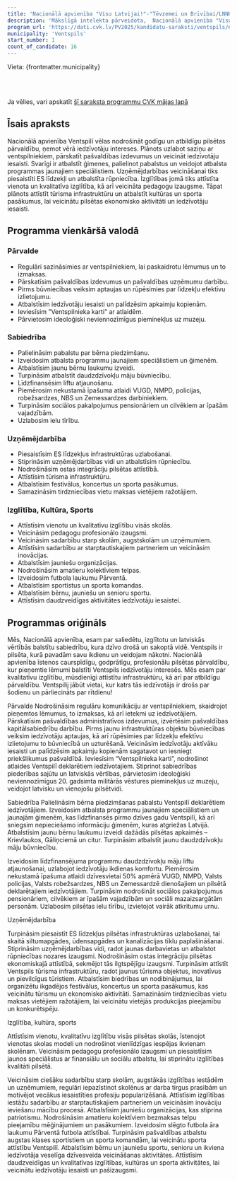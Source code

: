 ```yaml
---
title: 'Nacionālā apvienība "Visu Latvijai!"-"Tēvzemei un Brīvībai/LNNK"'
description: 'Mākslīgā intelekta pārveidota,  Nacionālā apvienība "Visu Latvijai!"-"Tēvzemei un Brīvībai/LNNK" - Ventspils programma vienkāršā valodā'
program_url: 'https://dati.cvk.lv/PV2025/kandidatu-saraksti/ventspils/nacionala-apvieniba-visu-latvijai-tevzemei-un-brivibailnnk'
municipality: 'Ventspils'
start_number: 1
count_of_candidate: 16
---
```



Vieta: {frontmatter.municipality}<br/>

<Badge text="Caurspīdīga pārvalde" variant="note" size="small" /> <Badge text="Atbalsts ģimenēm" variant="note" size="small" /> <Badge text="Uzņēmējdarbības veicināšana" variant="note" size="small" /> <Badge text="Kvalitatīva izglītība" variant="note" size="small" /> <Badge text="Tūrisma attīstība" variant="note" size="small" />

<br/><br/> 

<Card title='Šis ir mākslīga intelekta ģenerēts apraksts' icon='starlight'>
    Ja vēlies, vari apskatīt <a href={frontmatter.program_url} target='_blank'>šī saraksta programmu CVK mājas lapā</a>
    </Card>

## Īsais apraksts

Nacionālā apvienība Ventspilī vēlas nodrošināt godīgu un atbildīgu pilsētas pārvaldību, ņemot vērā iedzīvotāju intereses. Plānots uzlabot saziņu ar ventspilniekiem, pārskatīt pašvaldības izdevumus un veicināt iedzīvotāju iesaisti. Svarīgi ir atbalstīt ģimenes, palielinot pabalstus un veidojot atbalsta programmas jaunajiem speciālistiem. Uzņēmējdarbības veicināšanai tiks piesaistīti ES līdzekļi un atbalstīta rūpniecība. Izglītības jomā tiks attīstīta vienota un kvalitatīva izglītība, kā arī veicināta pedagogu izaugsme. Tāpat plānots attīstīt tūrisma infrastruktūru un atbalstīt kultūras un sporta pasākumus, lai veicinātu pilsētas ekonomisko aktivitāti un iedzīvotāju iesaisti.

## Programma vienkāršā valodā

### Pārvalde
*   Regulāri sazināsimies ar ventspilniekiem, lai paskaidrotu lēmumus un to izmaksas.
*   Pārskatīsim pašvaldības izdevumus un pašvaldības uzņēmumu darbību.
*   Pirms būvniecības veiksim aptaujas un rūpēsimies par līdzekļu efektīvu izlietojumu.
*   Atbalstīsim iedzīvotāju iesaisti un palīdzēsim apkaimju kopienām.
*   Ieviesīsim "Ventspilnieka karti" ar atlaidēm.
*   Pārvietosim ideoloģiski neviennozīmīgus pieminekļus uz muzeju.

### Sabiedrība
*   Palielināsim pabalstu par bērna piedzimšanu.
*   Izveidosim atbalsta programmu jaunajiem speciālistiem un ģimenēm.
*   Atbalstīsim jaunu bērnu laukumu izveidi.
*   Turpināsim atbalstīt daudzdzīvokļu māju būvniecību.
*   Līdzfinansēsim liftu atjaunošanu.
*   Piemērosim nekustamā īpašuma atlaidi VUGD, NMPD, policijas, robežsardzes, NBS un Zemessardzes darbiniekiem.
*   Turpināsim sociālos pakalpojumus pensionāriem un cilvēkiem ar īpašām vajadzībām.
*   Uzlabosim ielu tīrību.

### Uzņēmējdarbība
*   Piesaistīsim ES līdzekļus infrastruktūras uzlabošanai.
*   Stiprināsim uzņēmējdarbības vidi un atbalstīsim rūpniecību.
*   Nodrošināsim ostas integrāciju pilsētas attīstībā.
*   Attīstīsim tūrisma infrastruktūru.
*   Atbalstīsim festivālus, koncertus un sporta pasākumus.
*   Samazināsim tirdzniecības vietu maksas vietējiem ražotājiem.

### Izglītība, Kultūra, Sports
*   Attīstīsim vienotu un kvalitatīvu izglītību visās skolās.
*   Veicināsim pedagogu profesionālo izaugsmi.
*   Veicināsim sadarbību starp skolām, augstskolām un uzņēmumiem.
*   Attīstīsim sadarbību ar starptautiskajiem partneriem un veicināsim inovācijas.
*   Atbalstīsim jauniešu organizācijas.
*   Nodrošināsim amatieru kolektīviem telpas.
*   Izveidosim futbola laukumu Pārventā.
*   Atbalstīsim sportistus un sporta komandas.
*   Atbalstīsim bērnu, jauniešu un senioru sportu.
*   Attīstīsim daudzveidīgas aktivitātes iedzīvotāju iesaistei.

## Programmas oriģināls

Mēs, Nacionālā apvienība, esam par saliedētu, izglītotu un latviskās vērtībās balstītu
sabiedrību, kura dzīvo drošā un sakoptā vidē. Ventspils ir pilsēta, kurā pavadām savu ikdienu un
veidojam nākotni.
Nacionālā apvienība īstenos caurspīdīgu, godprātīgu, profesionālu pilsētas pārvaldību,
kur pieņemtie lēmumi balstīti Ventspils iedzīvotāju interesēs. Mēs esam par kvalitatīvu izglītību,
mūsdienīgi attīstītu infrastruktūru, kā arī par atbildīgu pārvaldību.
Ventspilij jābūt vietai, kur katrs tās iedzīvotājs ir drošs par šodienu un pārliecināts par
rītdienu!

Pārvalde
Nodrošināsim regulāru komunikāciju ar ventspilniekiem, skaidrojot pieņemtos lēmumus,
to izmaksas, kā arī ietekmi uz iedzīvotājiem.
Pārskatīsim pašvaldības administratīvos izdevumus, izvērtēsim pašvaldības
kapitālsabiedrību darbību.
Pirms jaunu infrastruktūras objektu būvniecības veiksim iedzīvotāju aptaujas, kā arī
rūpēsimies par līdzekļu efektīvu izlietojumu to būvniecībā un uzturēšanā.
Veicināsim iedzīvotāju aktīvāku iesaisti un palīdzēsim apkaimju kopienām sagatavot un
iesniegt priekšlikumus pašvaldībā.
Ieviesīsim “Ventspilnieka karti”, nodrošinot atlaides Ventspilī deklarētiem iedzīvotajiem.
Stiprinot sabiedrības piederības sajūtu un
latviskās vērtības, pārvietosim ideoloģiski neviennozīmīgus 20. gadsimta militārās vēstures
pieminekļus uz muzeju, veidojot latvisku un vienojošu pilsētvidi.

Sabiedrība
Palielināsim bērna piedzimšanas pabalstu Ventspilī deklarētiem iedzīvotājiem.
Izveidosim atbalsta programmu jaunajiem speciālistiem un jaunajām ģimenēm, kas
līdzfinansēs pirmo dzīves gadu Ventspilī, kā arī sniegsim nepieciešamo informāciju ģimenēm,
kuras atgriežas Latvijā.
Atbalstīsim jaunu bērnu laukumu izveidi dažādās pilsētas apkaimēs – Krievlaukos,
Gāliņciemā un citur.
Turpināsim atbalstīt jaunu daudzdzīvokļu māju būvniecību.

Izveidosim līdzfinansējuma programmu daudzdzīvokļu māju liftu atjaunošanai, uzlabojot
iedzīvotāju ikdienas komfortu.
Piemērosim nekustamā īpašuma atlaidi dzīvesvietai 50% apmērā VUGD, NMPD, Valsts
policijas, Valsts robežsardzes, NBS un Zemessardzē dienošajiem un pilsētā deklarētajiem
iedzīvotājiem.
Turpināsim nodrošināt sociālos pakalpojumus pensionāriem, cilvēkiem ar īpašām
vajadzībām un sociāli mazaizsargātām personām.
Uzlabosim pilsētas ielu tīrību, izvietojot vairāk atkritumu urnu.

Uzņēmējdarbība

Turpināsim piesaistīt ES līdzekļus pilsētas infrastruktūras uzlabošanai, tai skaitā
siltumapgādes, ūdensapgādes un kanalizācijas tīklu paplašināšanai.
Stiprināsim uzņēmējdarbības vidi, radot jaunas darbavietas un atbalstot rūpniecības
nozares izaugsmi.
Nodrošināsim ostas integrāciju pilsētas ekonomiskajā attīstībā, sekmējot tās ilgtspējīgu
izaugsmi.
Turpināsim attīstīt Ventspils tūrisma infrastruktūru, radot jaunus tūrisma objektus,
inovatīvus un pievilcīgus tūristiem.
Atbalstīsim biedrības un nodibinājumus, lai organizētu ikgadējos festivālus, koncertus un
sporta pasākumus, kas veicinātu tūrismu un ekonomisko aktivitāti.
Samazināsim tirdzniecības vietu maksas vietējiem ražotājiem, lai veicinātu vietējās
produkcijas pieejamību un konkurētspēju.

Izglītība, kultūra, sports

Attīstīsim vienotu, kvalitatīvu izglītību visās pilsētas skolās, īstenojot vienotas skolas
modeli un nodrošinot vienlīdzīgas iespējas ikvienam skolēnam.
Veicināsim pedagogu profesionālo izaugsmi un piesaistīsim jaunos speciālistus ar
finansiālu un sociālu atbalstu, lai stiprinātu izglītības kvalitāti pilsētā.

Veicināsim ciešāku sadarbību starp skolām, augstākās izglītības iestādēm un
uzņēmumiem, regulāri iepazīstinot skolēnus ar darba tirgus prasībām un motivējot vecākus
iesaistīties profesiju popularizēšanā.
Attīstīsim izglītības iestāžu sadarbību ar starptautiskajiem partneriem un veicināsim
inovāciju ieviešanu mācību procesā.
Atbalstīsim jauniešu organizācijas, kas stiprina patriotismu.
Nodrošināsim amatieru kolektīviem bezmaksas telpu pieejamību mēģinājumiem un
pasākumiem.
Izveidosim slēgto futbola āra laukumu Pārventā futbola attīstībai.
Turpināsim pašvaldības atbalstu augstas klases sportistiem un sporta komandām, lai
veicinātu sporta attīstību Ventspilī.
Atbalstīsim bērnu un jauniešu sportu, senioru un ikviena iedzīvotāja veselīga dzīvesveida
veicināšanas aktivitātes.
Attīstīsim daudzveidīgas un kvalitatīvas izglītības, kultūras un sporta aktivitātes, lai
veicinātu iedzīvotāju iesaisti un pašizaugsmi.
